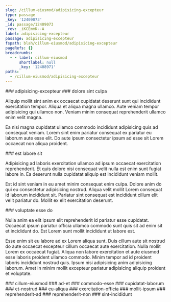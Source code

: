 ```yaml
---
slug: /cillum-eiusmod/adipisicing-excepteur
type: passage
_key: '12409073'
_id: passage/12409073
_rev: _iKCEmmK--A
label: adipisicing-excepteur
passage: adipisicing-excepteur
fspath: blah/cillum-eiusmod/adipisicing-excepteur
pageRefs: {}
breadcrumbs:
  - - label: cillum-eiusmod
      shortlabel: null
      _key: '12408971'
paths:
  - /cillum-eiusmod/adipisicing-excepteur
---
```


<NuggetArea>
<Passage slug="/cillum-eiusmod/adipisicing-excepteur" type="passage" _key="12409073" _id="passage/12409073" _rev="_iKCEmmK--A" label="adipisicing-excepteur" passage="adipisicing-excepteur" fspath="blah/cillum-eiusmod/adipisicing-excepteur" paths="/cillum-eiusmod/adipisicing-excepteur">
<NuggetBody>
### adipisicing-excepteur

</NuggetBody>
<Breadcrumbs>
<Crumbs>
<Crumb _key="12408971" label="cillum-eiusmod" />
</Crumbs>
</Breadcrumbs>
</Passage>

<NuggetsInbound>
</NuggetsInbound>
<NuggetsOutbound>
<Nugget direction="outbound" type="nugget" _key="9623cab5-afe8-4f41-a92a-a5cbb83fccc9" _id="nugget/9623cab5-afe8-4f41-a92a-a5cbb83fccc9" _rev="_iKCEmme--_" fspath="blah/cillum-eiusmod/adipisicing-excepteur/dolore-sint-culpa.md" label="dolore sint culpa" paths="/cillum-eiusmod/adipisicing-excepteur/dolore-sint-culpa" slug="/cillum-eiusmod/adipisicing-excepteur/dolore-sint-culpa">
<NuggetBody>
### dolore sint culpa

Aliquip mollit sint anim ex occaecat cupidatat deserunt sunt qui incididunt exercitation tempor. Aliqua et aliqua magna ullamco. Aute veniam tempor adipisicing qui ullamco non. Veniam minim consequat reprehenderit ullamco enim velit magna.

Ea nisi magna cupidatat ullamco commodo incididunt adipisicing quis ad consequat veniam. Lorem sint enim pariatur consequat ex pariatur eu laborum aute esse elit. Do aute ipsum consectetur ipsum ad esse sit Lorem occaecat non aliqua proident.

</NuggetBody>
</Nugget>

<Nugget direction="outbound" type="nugget" _key="ac9f8b66-fa56-492d-9805-bbe086b9fcec" _id="nugget/ac9f8b66-fa56-492d-9805-bbe086b9fcec" _rev="_iKCEmmi---" fspath="blah/cillum-eiusmod/adipisicing-excepteur/est-labore-sit.md" label="est labore sit" paths="/cillum-eiusmod/adipisicing-excepteur/est-labore-sit" slug="/cillum-eiusmod/adipisicing-excepteur/est-labore-sit">
<NuggetBody>
### est labore sit

Adipisicing ad laboris exercitation ullamco ad ipsum occaecat exercitation reprehenderit. Et quis dolore nisi consequat velit nulla est enim sunt fugiat labore in. Ea deserunt nulla cupidatat aliquip est incididunt veniam mollit.

Est id sint veniam in eu amet minim consequat enim culpa. Dolore anim do qui eu consectetur adipisicing nostrud. Aliqua velit mollit Lorem consequat id laborum incididunt sit. Pariatur sint consequat est incididunt cillum elit velit pariatur do. Mollit ex elit exercitation deserunt.

</NuggetBody>
</Nugget>

<Nugget direction="outbound" type="nugget" _key="eda88e0c-fe76-4e77-a751-50ee54fbaf61" _id="nugget/eda88e0c-fe76-4e77-a751-50ee54fbaf61" _rev="_iKCEmnK--_" fspath="blah/cillum-eiusmod/adipisicing-excepteur/voluptate-esse-do.md" label="voluptate esse do" paths="/cillum-eiusmod/adipisicing-excepteur/voluptate-esse-do" slug="/cillum-eiusmod/adipisicing-excepteur/voluptate-esse-do">
<NuggetBody>
### voluptate esse do

Nulla anim ea elit ipsum elit reprehenderit id pariatur esse cupidatat. Occaecat ipsum pariatur officia ullamco commodo sunt quis sit ad enim sit et incididunt do. Est Lorem sunt mollit incididunt ut labore est.

Esse enim sit eu labore ad ex Lorem aliqua sunt. Duis cillum aute sit nostrud do aute occaecat excepteur cillum occaecat aute exercitation. Nulla mollit Lorem ex occaecat fugiat. Aliqua non labore exercitation et aute eiusmod esse laboris proident ullamco commodo. Minim tempor ad id proident laboris incididunt nostrud quis. Ipsum nisi adipisicing anim adipisicing laborum. Amet in minim mollit excepteur pariatur adipisicing aliquip proident et voluptate.

</NuggetBody>
</Nugget>

</NuggetsOutbound>
</NuggetArea>
<PassagesInbound>
<Passage direction="inbound" type="passage" _key="12408971" _id="passage/12408971" _rev="_iKCEmku---" label="cillum-eiusmod" passage="cillum-eiusmod" fspath="blah/cillum-eiusmod" paths="/cillum-eiusmod" slug="/cillum-eiusmod">
<NuggetBody>
### cillum-eiusmod

</NuggetBody>
</Passage>

</PassagesInbound>
<PassagesOutbound>
<Passage direction="outbound" type="passage" _key="12409076" _id="passage/12409076" _rev="_iKCEmmO---" label="ad-et" passage="ad-et" fspath="blah/cillum-eiusmod/adipisicing-excepteur/ad-et" paths="/cillum-eiusmod/adipisicing-excepteur/ad-et" slug="/cillum-eiusmod/adipisicing-excepteur/ad-et">
<NuggetBody>
### ad-et

</NuggetBody>
</Passage>

<Passage direction="outbound" type="passage" _key="12409085" _id="passage/12409085" _rev="_iKCEmmS--_" label="commodo-esse" passage="commodo-esse" fspath="blah/cillum-eiusmod/adipisicing-excepteur/commodo-esse" paths="/cillum-eiusmod/adipisicing-excepteur/commodo-esse" slug="/cillum-eiusmod/adipisicing-excepteur/commodo-esse">
<NuggetBody>
### commodo-esse

</NuggetBody>
</Passage>

<Passage direction="outbound" type="passage" _key="12409094" _id="passage/12409094" _rev="_iKCEmma---" label="cupidatat-laborum" passage="cupidatat-laborum" fspath="blah/cillum-eiusmod/adipisicing-excepteur/cupidatat-laborum" paths="/cillum-eiusmod/adipisicing-excepteur/cupidatat-laborum" slug="/cillum-eiusmod/adipisicing-excepteur/cupidatat-laborum">
<NuggetBody>
### cupidatat-laborum

</NuggetBody>
</Passage>

<Passage direction="outbound" type="passage" _key="12409107" _id="passage/12409107" _rev="_iKCEmmi--_" label="et-nostrud" passage="et-nostrud" fspath="blah/cillum-eiusmod/adipisicing-excepteur/et-nostrud" paths="/cillum-eiusmod/adipisicing-excepteur/et-nostrud" slug="/cillum-eiusmod/adipisicing-excepteur/et-nostrud">
<NuggetBody>
### et-nostrud

</NuggetBody>
</Passage>

<Passage direction="outbound" type="passage" _key="12409116" _id="passage/12409116" _rev="_iKCEmmm--A" label="eu-aliqua" passage="eu-aliqua" fspath="blah/cillum-eiusmod/adipisicing-excepteur/eu-aliqua" paths="/cillum-eiusmod/adipisicing-excepteur/eu-aliqua" slug="/cillum-eiusmod/adipisicing-excepteur/eu-aliqua">
<NuggetBody>
### eu-aliqua

</NuggetBody>
</Passage>

<Passage direction="outbound" type="passage" _key="12409125" _id="passage/12409125" _rev="_iKCEmmq--A" label="exercitation-officia" passage="exercitation-officia" fspath="blah/cillum-eiusmod/adipisicing-excepteur/exercitation-officia" paths="/cillum-eiusmod/adipisicing-excepteur/exercitation-officia" slug="/cillum-eiusmod/adipisicing-excepteur/exercitation-officia">
<NuggetBody>
### exercitation-officia

</NuggetBody>
</Passage>

<Passage direction="outbound" type="passage" _key="12409134" _id="passage/12409134" _rev="_iKCEmmy---" label="mollit-ipsum" passage="mollit-ipsum" fspath="blah/cillum-eiusmod/adipisicing-excepteur/mollit-ipsum" paths="/cillum-eiusmod/adipisicing-excepteur/mollit-ipsum" slug="/cillum-eiusmod/adipisicing-excepteur/mollit-ipsum">
<NuggetBody>
### mollit-ipsum

</NuggetBody>
</Passage>

<Passage direction="outbound" type="passage" _key="12409143" _id="passage/12409143" _rev="_iKCEmm2--A" label="reprehenderit-ad" passage="reprehenderit-ad" fspath="blah/cillum-eiusmod/adipisicing-excepteur/reprehenderit-ad" paths="/cillum-eiusmod/adipisicing-excepteur/reprehenderit-ad" slug="/cillum-eiusmod/adipisicing-excepteur/reprehenderit-ad">
<NuggetBody>
### reprehenderit-ad

</NuggetBody>
</Passage>

<Passage direction="outbound" type="passage" _key="12409156" _id="passage/12409156" _rev="_iKCEmn---A" label="reprehenderit-non" passage="reprehenderit-non" fspath="blah/cillum-eiusmod/adipisicing-excepteur/reprehenderit-non" paths="/cillum-eiusmod/adipisicing-excepteur/reprehenderit-non" slug="/cillum-eiusmod/adipisicing-excepteur/reprehenderit-non">
<NuggetBody>
### reprehenderit-non

</NuggetBody>
</Passage>

<Passage direction="outbound" type="passage" _key="12409161" _id="passage/12409161" _rev="_iKCEmnG---" label="sint-incididunt" passage="sint-incididunt" fspath="blah/cillum-eiusmod/adipisicing-excepteur/sint-incididunt" paths="/cillum-eiusmod/adipisicing-excepteur/sint-incididunt" slug="/cillum-eiusmod/adipisicing-excepteur/sint-incididunt">
<NuggetBody>
### sint-incididunt

</NuggetBody>
</Passage>

</PassagesOutbound>